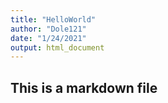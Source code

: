 ```yaml
---
title: "HelloWorld"
author: "Dole121"
date: "1/24/2021"
output: html_document
---
```


## This is a markdown file